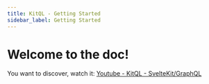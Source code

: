 ```yaml
---
title: KitQL - Getting Started
sidebar_label: Getting Started
---
```


# Welcome to the doc!

You want to discover, watch it: [Youtube - KitQL - SvelteKit/GraphQL](https://www.youtube.com/watch?v=6pH4fnFN70w)
